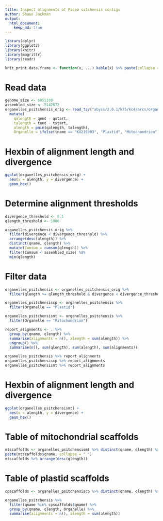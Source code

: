 ```yaml
---
title: Inspect alignments of Picea sitchensis contigs
author: Shaun Jackman
output:
  html_document:
    keep_md: true
---
```


```r
library(dplyr)
library(ggplot2)
library(knitr)
library(magrittr)
library(readr)
```

```r
knit_print.data.frame <- function(x, ...) kable(x) %>% paste(collapse = "\n") %>% asis_output
```

# Read data
```r
genome_size <- 6055308
assembled_size <- 5142672
organelles_psitchensis_orig <- read_tsv("abyss/2.0.1/k75/kc4/arcs/organelles.psitchensis-scaffolds.paf.tsv") %>%
  mutate(
    qalength = qend - qstart,
    talength = tend - tstart,
    alength = pmin(qalength, talength),
    Organelle = ifelse(tname == "KU215903", "Plastid", "Mitochondrion"))
```

# Hexbin of alignment length and divergence
```r
ggplot(organelles_psitchensis_orig) +
  aes(x = alength, y = divergence) +
  geom_hex()
```

# Determine alignment thresholds
```r
divergence_threshold <- 0.1
qlength_threshold <- 5000

organelles_psitchensis_orig %>%
  filter(divergence < divergence_threshold) %>%
  arrange(desc(alength)) %>%
  distinct(qname, qlength) %>%
  mutate(Cumsum = cumsum(qlength)) %>%
  filter(Cumsum < assembled_size) %$%
  min(qlength)
```

# Filter data
```r
organelles_psitchensis <- organelles_psitchensis_orig %>%
  filter(qlength >= qlength_threshold & divergence < divergence_threshold)

organelles_psitchensiscp <- organelles_psitchensis %>%
  filter(Organelle == "Plastid")

organelles_psitchensismt <- organelles_psitchensis %>%
  filter(Organelle == "Mitochondrion")

report_alignments <- . %>%
  group_by(qname, qlength) %>%
  summarise(alignments = n(), alength = sum(alength)) %>%
  ungroup() %>%
  summarise(n(), sum(qlength), sum(alength), sum(alignments))

organelles_psitchensis %>% report_alignments
organelles_psitchensiscp %>% report_alignments
organelles_psitchensismt %>% report_alignments
```

# Hexbin of alignment length and divergence
```r
ggplot(organelles_psitchensismt) +
  aes(x = alength, y = divergence) +
  geom_hex()
```

# Table of mitochondrial scaffolds
```r
mtscaffolds <- organelles_psitchensismt %>% distinct(qname, qlength) %>% arrange(qname)
paste(mtscaffolds$qname, collapse = " ")
mtscaffolds %>% arrange(desc(qlength))
```

# Table of plastid scaffolds
```r
cpscaffolds <- organelles_psitchensiscp %>% distinct(qname, qlength) %>% arrange(qname)

organelles_psitchensis %>%
  filter(qname %in% cpscaffolds$qname) %>%
  group_by(qname, qlength, Organelle) %>%
  summarise(alignments = n(), alength = sum(alength))
```